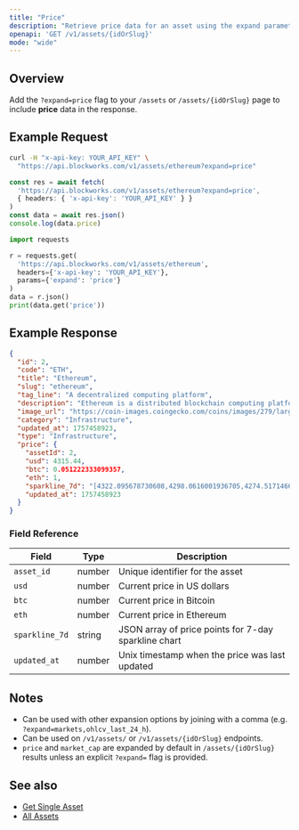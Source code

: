 ```yaml
---
title: "Price"
description: "Retrieve price data for an asset using the expand parameter"
openapi: 'GET /v1/assets/{idOrSlug}'
mode: "wide"
---
```


## Overview

Add the `?expand=price` flag to your `/assets` or `/assets/{idOrSlug}` page to include **price** data in the response.

## Example Request

<CodeGroup>

```bash cURL
curl -H "x-api-key: YOUR_API_KEY" \
  "https://api.blockworks.com/v1/assets/ethereum?expand=price"
```

```typescript TypeScript
const res = await fetch(
  'https://api.blockworks.com/v1/assets/ethereum?expand=price',
  { headers: { 'x-api-key': 'YOUR_API_KEY' } }
)
const data = await res.json()
console.log(data.price)
```

```python Python
import requests

r = requests.get(
  'https://api.blockworks.com/v1/assets/ethereum',
  headers={'x-api-key': 'YOUR_API_KEY'},
  params={'expand': 'price'}
)
data = r.json()
print(data.get('price'))
```

</CodeGroup>

## Example Response

```json
{
  "id": 2,
  "code": "ETH",
  "title": "Ethereum",
  "slug": "ethereum",
  "tag_line": "A decentralized computing platform",
  "description": "Ethereum is a distributed blockchain computing platform for smart contracts and decentralized applications. Its native token is ether (ETH), which primarily serves as a means of payment for transaction fees and as collateral for borrowing specific ERC-20 tokens within the decentralized finance (DeFi) sector.",
  "image_url": "https://coin-images.coingecko.com/coins/images/279/large/ethereum.png?1696501628",
  "category": "Infrastructure",
  "updated_at": 1757458923,
  "type": "Infrastructure",
  "price": {
    "assetId": 2,
    "usd": 4315.44,
    "btc": 0.051222333099357,
    "eth": 1,
    "sparkline_7d": "[4322.095678730608,4298.0616001936705,4274.517146643319,4315.6178220017455,4320.320554961184,4327.274249228913,4325.856306225941,4306.388722785641,4329.077475385006,4339.4301811268415,4335.535265676118,4339.022488530309,4312.568115860796,4310.593717333038,4310.961258987607,4320.112679021238,4350.323273805925,4370.414269663671,4374.562295493143,4353.026634438393,4428.858255611064,4468.583810562617,4482.357700797971,4467.527610120462,4475.180129072965,4466.607826301512,4476.770034707743,4465.8255512963415,4460.444169507737,4470.542882578564,4451.0636436771065,4468.186233261665,4465.64844052439,4422.232692401979,4398.579941738134,4408.048439574151,4367.75077808085,4365.7012838688715,4374.939625211524,4373.477126218714,4394.930354297206,4408.2046122597885,4409.209905052319,4404.432132894136,4379.0193473996915,4349.805717138926,4312.374902377514,4300.497570328323,4312.150910966871,4279.806105550541,4275.769638294805,4304.72555030459,4320.560196426073,4345.2362298073795,4298.094660544595,4297.233267749553,4326.669572204068,4324.007655518518,4328.819785579683,4333.434254714475,4339.09770037951,4332.778254951191,4422.913648895045,4406.789878633636,4395.665043002883,4411.558070766167,4417.627470360946,4465.500324291025,4440.619541979517,4273.145826961314,4282.043143207464,4294.836232219916,4290.515727303717,4311.5931333982235,4324.098880448002,4337.81653825236,4300.220323512726,4313.626874707965,4306.9385585791215,4322.553600075343,4318.740466976673,4321.457142300914,4318.8013031989885,4309.170167890993,4293.998180788963,4302.1721724468825,4310.446258449114,4310.327361889885,4293.3027567555955,4300.73225349102,4299.569071805955,4298.898290640714,4293.70851803924,4296.083159121834,4272.215250866289,4288.342267066458,4273.89816550853,4279.454297507947,4256.038324531825,4278.222648953216,4285.304297657877,4277.460966535968,4273.110024157841,4284.740337027086,4297.974189698818,4302.861368102252,4294.830783401375,4300.979043931227,4295.062215093881,4284.451771046128,4296.506238577695,4302.482332319991,4299.912507046525,4303.498155762447,4308.872646673726,4299.9645682805085,4304.366883796359,4297.760345585981,4298.77181454136,4289.2184103950985,4276.403247973121,4281.695776763906,4290.003113227399,4298.922465612313,4291.405419404144,4313.63548273977,4305.712109548157,4301.456383061941,4289.620410138945,4308.442091494962,4297.944437316162,4295.836317668043,4292.125157428518,4289.553621519912,4298.421637661142,4316.558607099911,4328.023937366257,4313.728035506479,4319.783712474413,4324.892821973295,4343.572205964396,4367.54908206563,4340.847715405802,4311.3916110408045,4331.178824847077,4291.747772125815,4296.0843503181595,4318.656256438794,4310.315413835551,4309.685702772004,4301.791442383855,4286.847405046845,4291.0452537073525,4305.850543735766,4314.352391505099,4316.780266676034,4370.902388226368,4361.014741078244,4359.464535610553,4356.895495472781,4349.14181043054,4347.851449455902,4346.140559142935,4349.5464999814585,4305.669409094365,4287.843540855948,4289.191056417266]",
    "updated_at": 1757458923
  }
}
```

### Field Reference

| Field | Type | Description |
|---|---|---|
| `asset_id` | number | Unique identifier for the asset |
| `usd` | number | Current price in US dollars |
| `btc` | number | Current price in Bitcoin |
| `eth` | number | Current price in Ethereum |
| `sparkline_7d` | string | JSON array of price points for 7-day sparkline chart |
| `updated_at` | number | Unix timestamp when the price was last updated |

## Notes

- Can be used with other expansion options by joining with a comma (e.g. `?expand=markets,ohlcv_last_24_h`).
- Can be used on `/v1/assets/` or `/v1/assets/{idOrSlug}` endpoints.
- `price` and `market_cap` are expanded by default in `/assets/{idOrSlug}` results unless an explicit `?expand=` flag is provided.

## See also

- [Get Single Asset](/api-reference/assets/get-single)
- [All Assets](/api-reference/assets/list)
